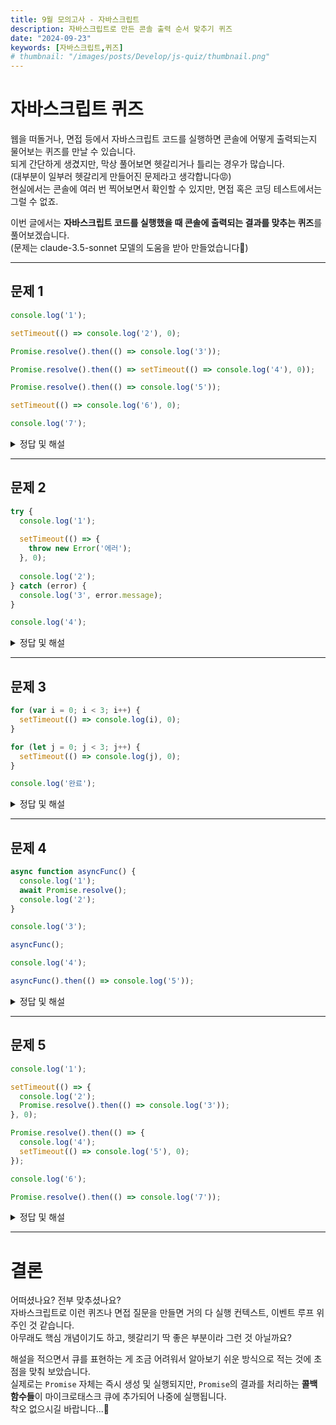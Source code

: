 ```yaml
---
title: 9월 모의고사 - 자바스크립트
description: 자바스크립트로 만든 콘솔 출력 순서 맞추기 퀴즈
date: "2024-09-23"
keywords: [자바스크립트,퀴즈]
# thumbnail: "/images/posts/Develop/js-quiz/thumbnail.png"
---
```



# 자바스크립트 퀴즈

웹을 떠돌거나, 면접 등에서 자바스크립트 코드를 실행하면 콘솔에 어떻게 출력되는지 물어보는 퀴즈를 만날 수 있습니다.  
되게 간단하게 생겼지만, 막상 풀어보면 헷갈리거나 틀리는 경우가 많습니다.  
(대부분이 일부러 헷갈리게 만들어진 문제라고 생각합니다😡)   
현실에서는 콘솔에 여러 번 찍어보면서 확인할 수 있지만, 면접 혹은 코딩 테스트에서는 그럴 수 없죠.  

이번 글에서는 **자바스크립트 코드를 실행했을 때 콘솔에 출력되는 결과를 맞추는 퀴즈**를 풀어보겠습니다.  
(문제는 claude-3.5-sonnet 모델의 도움을 받아 만들었습니다🤗)

---

## 문제 1

```js
console.log('1');

setTimeout(() => console.log('2'), 0);

Promise.resolve().then(() => console.log('3'));

Promise.resolve().then(() => setTimeout(() => console.log('4'), 0));

Promise.resolve().then(() => console.log('5'));

setTimeout(() => console.log('6'), 0);

console.log('7');
```

<details>
  <summary>정답 및 해설</summary>

  ```bash
  1
  7
  3
  5
  2
  6
  4
  ```

  1. 코드가 차례대로 실행되어 `1`이 출력됩니다.
  2. `console.log('2')`는 당장 실행되지 않고 태스크 큐에 추가됩니다.  
  현재 태스크 큐: `[2출력]`  
  현재 마이크로태스크 큐: `[]`
  3. `console.log('3')`은 당장 실행되지 않고 마이크로태스크 큐에 추가됩니다. 
  현재 태스크 큐: `[2출력]`  
  현재 마이크로태스크 큐: `[3출력]`
  4. `setTimeout(() => console.log('4'), 0)`은 당장 실행되지 않고 마이크로 태스크 큐에 추가됩니다.   
  현재 태스크 큐: `[2출력]`  
  현재 마이크로태스크 큐: `[3출력, setTimeout(4출력)]`
  5. `console.log('5')`는 당장 실행되지 않고 마이크로태스크 큐에 추가됩니다.  
  현재 태스크 큐: `[2출력]`  
  현재 마이크로태스크 큐: `[3출력, setTimeout(4출력), 5출력]`
  6. `console.log('6')`은 당장 실행되지 않고 태스크 큐에 추가됩니다.  
  현재 태스크 큐: `[2출력, 6출력]`  
  현재 마이크로태스크 큐: `[3출력, setTimeout(4출력), 5출력]`
  7. 콘솔에 `7`이 출력됩니다.
  8. 콜 스택이 비었으니 마이크로태스크 큐에 있는 코드부터 콜 스택으로 이동하여 실행됩니다.  
  현재 태스크 큐: `[2출력, 6출력]`  
  현재 마이크로태스크 큐: `[3출력, setTimeout(4출력), 5출력]`
  9. 콘솔에 `3`이 출력됩니다.
  10. `setTimeout(4출력)`이 실행되어 `4출력`이 태스크 큐에 추가됩니다.  
  현재 태스크 큐: `[2출력, 6출력, 4출력]`  
  현재 마이크로태스크 큐: `[5출력]`
  11. 콘솔에 `5`가 출력됩니다.
  12. 이제 태스크 큐에 있는 코드가 콜 스택으로 이동하여 실행됩니다.  
  현재 태스크 큐: `[2출력, 6출력, 4출력]`  
  13. 콘솔에 `2`가 출력됩니다.
  14. 콘솔에 `6`이 출력됩니다.
  15. 콘솔에 `4`가 출력됩니다.
  
  #### 해설

  이 문제는 자바스크립트의 이벤트 루프와 태스크 큐, 마이크로태스크 큐에 대해 이해하고 있는지 묻는 문제입니다.  
  일단 **비동기 코드는 실행 컨텍스트가 비워진 후에 실행된다**는 것을 알고 있어야 접근할 수 있습니다.  
  또한, 조금 더 상세하게 **마이크로태스크 큐가 태스크 큐보다 우선순위가 높다**는 것을 알고 있어야 하며,  
  **`setTimeout`과 `Promise`가 각각 어디에 속하는지** 알고 있어야 풀 수 있습니다.

</details>

---

## 문제 2

```js
try {
  console.log('1');
  
  setTimeout(() => {
    throw new Error('에러');
  }, 0);
  
  console.log('2');
} catch (error) {
  console.log('3', error.message);
}

console.log('4');
```

<details>
  <summary>정답 및 해설</summary>

  ```bash
  1
  2
  4
  Error: 에러
  ```

  1. 차례대로 코드가 실행되어 '1'이 출력됩니다.
  2. `setTimeout`의 콜백 함수는 당장 실행되지 않고 태스크 큐에 추가됩니다.
  3. 콘솔에 '2'가 출력됩니다.
  3. 콘솔에 '4'가 출력됩니다.
  4. 콜 스택이 비었으니 태스크 큐에 있는 코드가 콜 스택으로 이동하여 실행됩니다.  
  이때 에러가 발생하나, `try-catch` 블록은 이미 실행 컨텍스트에서 제거되었으므로 에러가 잡히지 않습니다.  

  #### 해설

  문제 1의 심화 버전이라고 할 수 있을 것 같습니다.  
  비동기 코드가 태스크 큐에 추가되는 것은 문제 1과 동일하지만, 그게 에러라면...?  
  `try-catch` 블록이 이미 실행 컨텍스트에서 제거된 후에 에러가 발생하여 에러가 잡히지 않습니다.  
  따라서 `console.log('3', error.message)`는 실행되지 않습니다.

</details>

---

## 문제 3

```js
for (var i = 0; i < 3; i++) {
  setTimeout(() => console.log(i), 0);
}

for (let j = 0; j < 3; j++) {
  setTimeout(() => console.log(j), 0);
}

console.log('완료');
```

<details>
  <summary>정답 및 해설</summary>

  ```bash
  완료
  3
  3
  3
  0
  1
  2
  ```

  1. 반복문 내부의 `setTimeout`은 당장 실행되지 않고 태스크 큐에 추가됩니다.  
  2. 콘솔에 '완료'가 출력됩니다.
  3. 콜 스택이 비었으니 태스크 큐에 있는 코드가 콜 스택으로 이동하여 실행됩니다.  
  4. 콘솔에 '3'이 세 번 출력됩니다.
  5. 콘솔에 '0', '1', '2'가 출력됩니다.

  #### 해설

  이 문제는 `var`와 `let`의 차이를 이해하고 있는지 묻는 문제입니다.  
  (저는 var로 선언된 것을 알아채지 못해 틀렸습니다🥲)  

  `var`는 함수 스코프를 가지므로 전역 변수 i가 선언됩니다.  
  따라서 세 개의 setTimeout 콜백 함수가 모두 동일한 변수 i를 참조하게 됩니다.  
  i는 반복문이 끝나면 3이 되므로 세 개의 setTimeout 콜백 함수가 모두 3을 출력합니다.  

  반면, `let`은 블록 스코프를 가지므로 각각 다른 변수 j를 참조하게 됩니다.  
  따라서 세 개의 setTimeout 콜백 함수가 각각 0, 1, 2를 출력합니다.  
</details>

---

## 문제 4

```js
async function asyncFunc() {
  console.log('1');
  await Promise.resolve();
  console.log('2');
}

console.log('3');

asyncFunc();

console.log('4');

asyncFunc().then(() => console.log('5'));
```

<details>
  <summary>정답 및 해설</summary>

  ```bash
  3
  1
  4
  1
  2
  2
  5
  ```

  1. 콘솔에 `3`이 출력됩니다.
  2. `asyncFunc` 함수가 호출되어 콘솔에 `1`이 출력됩니다.
  3. `await`로 인해 현재 실행 중인 `asyncFunc`의 실행이 일시 중단되고, 자바스크립트 엔진은 다른 작업을 처리할 수 있도록 제어를 반환합니다.  
     `asyncFunc`는 `Promise`가 해결될 때까지 기다립니다.(마이크로태스크 큐에 추가) 기다리는 동안 원래의 실행 환경으로 돌아갑니다.
  4. 콘솔에 `4`가 출력됩니다.
  5. `asyncFunc` 함수가 다시 호출되어 콘솔에 `1`이 출력됩니다.
  6. `await`로 인해 현재 실행 중인 `asyncFunc`의 실행이 일시 중단되고 마이크로태스크 큐에 `Promise`가 추가됩니다. 자바스크립트 엔진은 다른 작업을 처리할 수 있도록 제어를 반환합니다.  
  7. 이제 콜 스택이 비었으니 마이크로태스크 큐에 있는 코드가 콜 스택으로 이동하여 실행됩니다.  
  8. 첫 번째 `asyncFunc`의 `await`가 해결되어 `await` 아래에 있던 `2`가 출력됩니다.  
  9. 두 번째 `asyncFunc`의 `await`가 해결되어 `await` 아래에 있던 `2`가 출력됩니다.  
  10. `asyncFunc().then(() => console.log('5'));`의 `then` 핸들러가 실행되어 콘솔에 `5`가 출력됩니다.


  #### 해설

  이 문제는 `async/await`의 동작 방식을 이해하고 있는지 묻는 문제입니다.  

  `async/await`은 비동기 코드를 동기적으로 작성할 수 있게 해주는 문법입니다.  
  `await` 키워드는 현재 실행 중인 함수의 실행을 일시 중단하고, 비동기 코드가 해결될 때까지 기다립니다.  
  여기서 뽀인트는 **`await`를 만나면 함수의 실행이 일시 중단되고, 다른 작업을 처리할 수 있도록 제어를 반환한다**는 점입니다.

</details>

---

## 문제 5

```js
console.log('1');

setTimeout(() => {
  console.log('2');
  Promise.resolve().then(() => console.log('3'));
}, 0);

Promise.resolve().then(() => {
  console.log('4');
  setTimeout(() => console.log('5'), 0);
});

console.log('6');

Promise.resolve().then(() => console.log('7'));
```

<details>
  <summary>정답 및 해설</summary>

  ```bash
  1
  6
  4
  7
  2
  3
  5
  ```

  1. 콘솔에 `1`이 출력됩니다.
  2. `setTimeout`의 콜백 함수는 당장 실행되지 않고 태스크 큐에 추가됩니다.  
  현재 태스크 큐: `[setTimeout(2출력 후 Promise.then(3출력))]`  
  현재 마이크로태스크 큐: `[]`
  3. `Promise`의 `then` 핸들러는 당장 실행되지 않고 마이크로태스크 큐에 추가됩니다.  
  현재 태스크 큐: `[setTimeout(2출력 후 Promise.then(3출력))]`  
  현재 마이크로태스크 큐: `[Promise.then(4출력 후 setTimeout(5출력))]`
  5. 콘솔에 `6`이 출력됩니다.
  6. `Promise`의 `then` 핸들러는 당장 실행되지 않고 마이크로태스크 큐에 추가됩니다.  
  현재 태스크 큐: `[setTimeout(2출력 후 Promise.then(3출력))]`  
  현재 마이크로태스크 큐: `[Promise.then(4출력 후 setTimeout(5출력)), Promise.then(7출력)]`
  7. 콜 스택이 비었으니 마이크로태스크 큐에 있는 코드가 콜 스택으로 이동하여 실행됩니다.
  8. 첫 번째 `Promise.then(4출력 후 setTimeout(5출력))`이 실행되어 콘솔에 `4`가 출력됩니다. `setTimeout(5출력)`은 당장 실행되지 않고 태스크 큐에 추가됩니다.  
  현재 태스크 큐: `[setTimeout(2출력 후 Promise.then(3출력)), setTimeout(5출력)]`  
  현재 마이크로태스크 큐: `[Promise.then(7출력)]`
  9. 두 번째 `Promise.then(7출력)`이 실행되어 콘솔에 `7`이 출력됩니다.
  현재 태스크 큐: `[setTimeout(2출력 후 Promise.then(3출력)), setTimeout(5출력)]`  
  현재 마이크로태스크 큐: `[]`
  10. 콜 스택이 비었으니 태스크 큐에 있는 코드가 콜 스택으로 이동하여 실행됩니다.
  11. 먼저 `setTimeout(2출력 후 Promise.then(3출력))`의 콜백 함수가 실행되어 우선 콘솔에 `2`가 출력됩니다.  
  12. 그 다음 `Promise.then(3출력)`을 마이크로태스크 큐에 추가하고 콜 스택이 비워집니다.  
  현재 태스크 큐: `[setTimeout(5출력)]`  
  현재 마이크로태스크 큐: `[Promise.then(3출력)]`
  13. 콜 스택이 비었으니 마이크로태스크 큐에 있는 `Promise.then(3출력)`가 콜 스택으로 이동하여 실행됩니다. 콘솔에 `3`이 출력됩니다.  
  현재 태스크 큐: `[setTimeout(5출력)]`  
  현재 마이크로태스크 큐: `[]`
  14. 마지막으로 `setTimeout(5출력)`의 콜백 함수가 실행되어 콘솔에 `5`가 출력됩니다.
  

  #### 해설

  이 문제는 좀 더럽네요...  
  차근차근 코드를 읽으면서 얘는 마이크로태스크 큐에 넣고, 얘는 태스크 큐에 넣고, 콜 스택으로 보내면서 콘솔에 출력되는 순서를 확인해 보면 됩니다.  
  위의 문제들과 비교했을 때, 새로운 개념이 나오는 문제는 아니고 코드를 읽는 능력을 묻는 문제라고 생각합니다.  

  조금 헷갈리는 부분은 `2` → `3` → `5` 순서인데, 콜 스택이 비었을 때 작업을 **하나씩** 콜 스택으로 가져와 실행한다는 점을 알고 있다면 도움이 될 것 같습니다.  
  `2`가 출력되고 `Promise.then(3출력)`이 마이크로태스크 큐에 추가되면서 콜 스택의 `setTimeout` 콜백은 작업을 종료합니다. 즉, 콜 스택이 비워지게 됩니다.  
  이후 콜 스택이 비었으니 마이크로태스크 큐에 있는 `Promise.then(3출력)`이 콜 스택으로 이동하여 실행되어 콘솔에 `3`이 출력됩니다.  
  `5`를 출력하는 `setTimeout` 콜백은 태스크 큐에 추가되어 있으므로 우선순위가 낮아 가장 마지막에 출력됩니다.
  
</details>

---

# 결론

어떠셨나요? 전부 맞추셨나요?  
자바스크립트로 이런 퀴즈나 면접 질문을 만들면 거의 다 실행 컨텍스트, 이벤트 루프 위주인 것 같습니다.  
아무래도 핵심 개념이기도 하고, 헷갈리기 딱 좋은 부분이라 그런 것 아닐까요?  

해설을 적으면서 큐를 표현하는 게 조금 어려워서 알아보기 쉬운 방식으로 적는 것에 초점을 맞춰 보았습니다.  
실제로는 `Promise` 자체는 즉시 생성 및 실행되지만, `Promise`의 결과를 처리하는 **콜백 함수들**이 마이크로태스크 큐에 추가되어 나중에 실행됩니다.  
착오 없으시길 바랍니다...🤗



